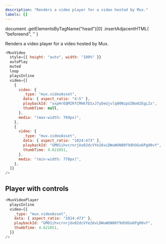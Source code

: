 ```yaml
---
description: "Renders a video player for a video hosted by Mux."
labels: []
---
```


document
  .getElementsByTagName("head")[0]
  .insertAdjacentHTML(
    "beforeend",
    '<link href="https://unpkg.com/tailwindcss@^2/dist/tailwind.min.css" rel="stylesheet">'
  )

Renders a video player for a video hosted by Mux.

```js live
<MuxVideo
  style={{ height: "auto", width: "100%" }}
  autoPlay
  muted
  loop
  playsInline
  video={[
    {
      video: {
        _type: "mux.videoAsset",
        data: { aspect_ratio: "4:5" },
        playbackId: "xxpHrEQMIRfCMkKfD1xJ7yDeUjvlq00NzpUZWa02EgLIs",
        thumbTime: null,
      },
      media: "(max-width: 769px)",
    },
    {
      video: {
        _type: "mux.videoAsset",
        data: { aspect_ratio: "1024:473" },
        playbackId: "GM01ihvcrnrjUx02dcVYe26vLDWuWUN00f9dhOGo6Pg00vY",
        thumbTime: 4.621051,
      },
      media: "(min-width: 770px)",
    },
  ]}
/>
```

## Player with controls

```js live
<MuxVideoPlayer
  playsInline
  video={{
    _type: "mux.videoAsset",
    data: { aspect_ratio: "1024:473" },
    playbackId: "GM01ihvcrnrjUx02dcVYe26vLDWuWUN00f9dhOGo6Pg00vY",
    thumbTime: 4.621051,
  }}
/>
```
